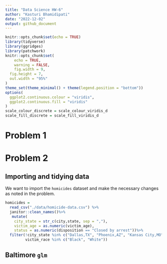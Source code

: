 ```yaml
---
title: "Data Science HW-6"
author: "Kasturi Bhamidipati"
date: "2022-12-02"
output: github_document
---
```


```r
knitr::opts_chunk$set(echo = TRUE)
library(tidyverse)
library(ggridges)
library(patchwork)
knitr::opts_chunk$set(
	echo = TRUE,
	warning = FALSE,
	fig.width = 9, 
  fig.height = 7,
  out.width = "95%"
)
theme_set(theme_minimal() + theme(legend.position = "bottom"))
options(
  ggplot2.continuous.colour = "viridis",
  ggplot2.continuous.fill = "viridis"
)
scale_colour_discrete = scale_colour_viridis_d
scale_fill_discrete = scale_fill_viridis_d
```

# Problem 1 
 
# Problem 2 

## Importing and tidying data 

We want to import the `homicides` dataset and make the necessary changes as noted in the problem.

```r
homicides = 
  read_csv("./data/homicide-data.csv") %>%
  janitor::clean_names()%>%
   mutate(
    city_state = str_c(city,state, sep = ","),
    victim_age = as.numeric(victim_age), 
    status = as.numeric(disposition == "Closed by arrest"))%>%
  filter(!city_state %in% c("Dallas,TX", "Phoenix,AZ", "Kansas City,MO", "Tulsa,AL"),
         victim_race %in% c("Black", "White"))
```

## Baltimore `glm` 
